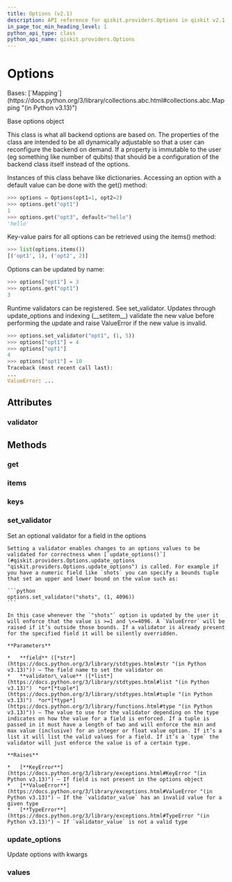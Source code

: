 ```yaml
---
title: Options (v2.1)
description: API reference for qiskit.providers.Options in qiskit v2.1
in_page_toc_min_heading_level: 1
python_api_type: class
python_api_name: qiskit.providers.Options
---
```


# Options

<Class id="qiskit.providers.Options" isDedicatedPage={true} github="https://github.com/Qiskit/qiskit/tree/stable/2.1/qiskit/providers/options.py#L19-L273" signature="qiskit.providers.Options(**kwargs)" modifiers="class">
  Bases: [`Mapping`](https://docs.python.org/3/library/collections.abc.html#collections.abc.Mapping "(in Python v3.13)")

  Base options object

  This class is what all backend options are based on. The properties of the class are intended to be all dynamically adjustable so that a user can reconfigure the backend on demand. If a property is immutable to the user (eg something like number of qubits) that should be a configuration of the backend class itself instead of the options.

  Instances of this class behave like dictionaries. Accessing an option with a default value can be done with the get() method:

  ```python
  >>> options = Options(opt1=1, opt2=2)
  >>> options.get("opt1")
  1
  >>> options.get("opt3", default="hello")
  'hello'
  ```

  Key-value pairs for all options can be retrieved using the items() method:

  ```python
  >>> list(options.items())
  [('opt1', 1), ('opt2', 2)]
  ```

  Options can be updated by name:

  ```python
  >>> options["opt1"] = 3
  >>> options.get("opt1")
  3
  ```

  Runtime validators can be registered. See set\_validator. Updates through update\_options and indexing (\_\_setitem\_\_) validate the new value before performing the update and raise ValueError if the new value is invalid.

  ```python
  >>> options.set_validator("opt1", (1, 5))
  >>> options["opt1"] = 4
  >>> options["opt1"]
  4
  >>> options["opt1"] = 10  
  Traceback (most recent call last):
  ...
  ValueError: ...
  ```

  ## Attributes

  ### validator

  <Attribute id="qiskit.providers.Options.validator" />

  ## Methods

  ### get

  <Function id="qiskit.providers.Options.get" signature="get(k[, d]) → D[k] if k in D, else d.  d defaults to None." />

  ### items

  <Function id="qiskit.providers.Options.items" signature="items() → a set-like object providing a view on D's items" />

  ### keys

  <Function id="qiskit.providers.Options.keys" signature="keys() → a set-like object providing a view on D's keys" />

  ### set\_validator

  <Function id="qiskit.providers.Options.set_validator" github="https://github.com/Qiskit/qiskit/tree/stable/2.1/qiskit/providers/options.py#L180-L232" signature="set_validator(field, validator_value)">
    Set an optional validator for a field in the options

    Setting a validator enables changes to an options values to be validated for correctness when [`update_options()`](#qiskit.providers.Options.update_options "qiskit.providers.Options.update_options") is called. For example if you have a numeric field like `shots` you can specify a bounds tuple that set an upper and lower bound on the value such as:

    ```python
    options.set_validator("shots", (1, 4096))
    ```

    In this case whenever the `"shots"` option is updated by the user it will enforce that the value is >=1 and \<=4096. A `ValueError` will be raised if it’s outside those bounds. If a validator is already present for the specified field it will be silently overridden.

    **Parameters**

    *   **field** ([*str*](https://docs.python.org/3/library/stdtypes.html#str "(in Python v3.13)")) – The field name to set the validator on
    *   **validator\_value** ([*list*](https://docs.python.org/3/library/stdtypes.html#list "(in Python v3.13)")  *or*[*tuple*](https://docs.python.org/3/library/stdtypes.html#tuple "(in Python v3.13)")  *or*[*type*](https://docs.python.org/3/library/functions.html#type "(in Python v3.13)")) – The value to use for the validator depending on the type indicates on how the value for a field is enforced. If a tuple is passed in it must have a length of two and will enforce the min and max value (inclusive) for an integer or float value option. If it’s a list it will list the valid values for a field. If it’s a `type` the validator will just enforce the value is of a certain type.

    **Raises**

    *   [**KeyError**](https://docs.python.org/3/library/exceptions.html#KeyError "(in Python v3.13)") – If field is not present in the options object
    *   [**ValueError**](https://docs.python.org/3/library/exceptions.html#ValueError "(in Python v3.13)") – If the `validator_value` has an invalid value for a given type
    *   [**TypeError**](https://docs.python.org/3/library/exceptions.html#TypeError "(in Python v3.13)") – If `validator_value` is not a valid type
  </Function>

  ### update\_options

  <Function id="qiskit.providers.Options.update_options" github="https://github.com/Qiskit/qiskit/tree/stable/2.1/qiskit/providers/options.py#L234-L256" signature="update_options(**fields)">
    Update options with kwargs
  </Function>

  ### values

  <Function id="qiskit.providers.Options.values" signature="values() → an object providing a view on D's values" />
</Class>

